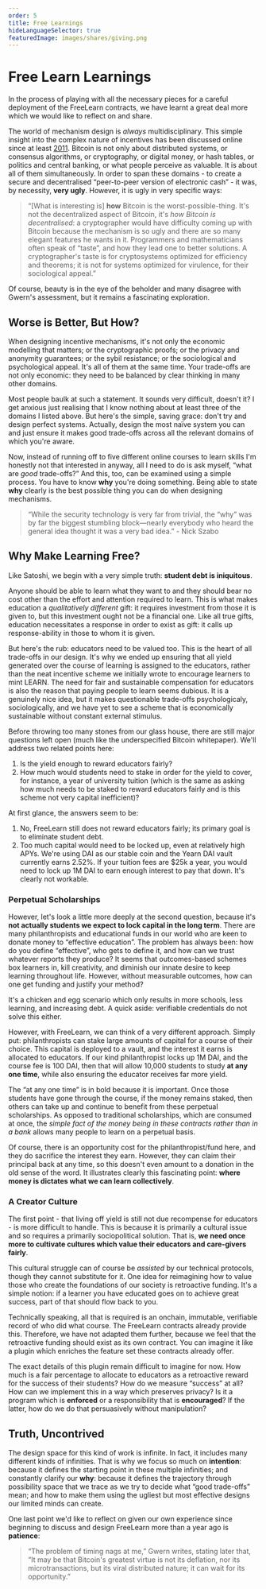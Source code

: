 ```yaml
---
order: 5
title: Free Learnings
hideLanguageSelector: true
featuredImage: images/shares/giving.png
---
```


# Free Learn Learnings

In the process of playing with all the necessary pieces for a careful deployment of the FreeLearn contracts, we have learnt a great deal more which we would like to reflect on and share.

The world of mechanism design is _always_ multidisciplinary. This simple insight into the complex nature of incentives has been discussed online since at least [2011](https://www.gwern.net/Bitcoin-is-Worse-is-Better). Bitcoin is not only about distributed systems, or consensus algorithms, or cryptography, or digital money, or hash tables, or politics and central banking, or what people perceive as valuable. It is about all of them simultaneously. In order to span these domains - to create a secure and decentralised “peer-to-peer version of electronic cash” - it was, by necessity, **very ugly**. However, it is ugly in very specific ways:

> “[What is interesting is] **how** Bitcoin is the worst-possible-thing. It's not the decentralized aspect of Bitcoin, it's _how Bitcoin is decentralised_: a cryptographer would have difficulty coming up with Bitcoin because the mechanism is so ugly and there are so many elegant features he wants in it. Programmers and mathematicians often speak of “taste”, and how they lead one to better solutions. A cryptographer's taste is for cryptosystems optimized for efficiency and theorems; it is not for systems optimized for virulence, for their sociological appeal.”

Of course, beauty is in the eye of the beholder and many disagree with Gwern's assessment, but it remains a fascinating exploration.

## Worse is Better, But How?

When designing incentive mechanisms, it's not only the economic modelling that matters; or the cryptographic proofs; or the privacy and anonymity guarantees; or the sybil resistance; or the sociological and psychological appeal. It's all of them at the same time. Your trade-offs are not only economic: they need to be balanced by clear thinking in many other domains.

Most people baulk at such a statement. It sounds very difficult, doesn't it? I get anxious just realising that I know nothing about at least three of the domains I listed above. But here's the simple, saving grace: don't try and design perfect systems. Actually, design the most naïve system you can and just ensure it makes good trade-offs across all the relevant domains of which you're aware.

Now, instead of running off to five different online courses to learn skills I'm honestly not that interested in anyway, all I need to do is ask myself, “what are _good_ trade-offs?” And this, too, can be examined using a simple process. You have to know **why** you're doing something. Being able to state **why** clearly is the best possible thing you can do when designing mechanisms.

> “While the security technology is very far from trivial, the “why” was by far the biggest stumbling block—nearly everybody who heard the general idea thought it was a very bad idea.” - Nick Szabo

## Why Make Learning Free?

Like Satoshi, we begin with a very simple truth: **student debt is iniquitous**. 

Anyone should be able to learn what they want to and they should bear no cost other than the effort and attention required to learn. This is what makes education a _qualitatively different_ gift: it requires investment from those it is given to, but this investment ought not be a financial one. Like all true gifts, education necessitates a response in order to exist as gift: it calls up response-ability in those to whom it is given.

But here's the rub: educators need to be valued too. This is the heart of all trade-offs in our design. It's why we ended up ensuring that all yield generated over the course of learning is assigned to the educators, rather than the neat incentive scheme we initially wrote to encourage learners to mint LEARN. The need for fair and sustainable compensation for educators is also the reason that paying people to learn seems dubious. It is a genuinely nice idea, but it makes questionable trade-offs psychologicaly, sociologically, and we have yet to see a scheme that is economically sustainable without constant external stimulus. 

Before throwing too many stones from our glass house, there are still major questions left open (much like the underspecified Bitcoin whitepaper). We'll address two related points here:

1. Is the yield enough to reward educators fairly?
2. How much would students need to stake in order for the yield to cover, for instance, a year of university tuition (which is the same as asking how much needs to be staked to reward educators fairly and is this scheme not very capital inefficient)?

At first glance, the answers seem to be: 

1. No, FreeLearn still does not reward educators fairly; its primary goal is to eliminate student debt. 
2. Too much capital would need to be locked up, even at relatively high APYs. We're using DAI as our stable coin and the Yearn DAI vault currently earns 2.52%. If your tuition fees are $25k a year, you would need to lock up 1M DAI to earn enough interest to pay that down. It's clearly not workable.

### Perpetual Scholarships

However, let's look a little more deeply at the second question, because it's **not actually students we expect to lock capital in the long term**. There are many philanthropists and educational funds in our world who are keen to donate money to “effective education”. The problem has always been: how do you define “effective”, who gets to define it, and how can we trust whatever reports they produce? It seems that outcomes-based schemes box learners in, kill creativity, and diminish our innate desire to keep learning throughout life. However, without measurable outcomes, how can one get funding and justify your method?

It's a chicken and egg scenario which only results in more schools, less learning, and increasing debt. A quick aside: verifiable credentials do not solve this either.

However, with FreeLearn, we can think of a very different approach. Simply put: philanthropists can stake large amounts of capital for a course of their choice. This capital is deployed to a vault, and the interest it earns is allocated to educators. If our kind philanthropist locks up 1M DAI, and the course fee is 100 DAI, then that will allow 10,000 students to study **at any one time**, while also ensuring the educator receives far more yield.

The “at any one time” is in bold because it is important. Once those students have gone through the course, if the money remains staked, then others can take up and continue to benefit from these perpetual scholarships. As opposed to traditional scholarships, which are consumed at once, the _simple fact of the money being in these contracts rather than in a bank_ allows many people to learn on a perpetual basis.

Of course, there is an opportunity cost for the philanthropist/fund here, and they do sacrifice the interest they earn. However, they can claim their principal back at any time, so this doesn't even amount to a donation in the old sense of the word. It illustrates clearly this fascinating point: **where money is dictates what we can learn collectively**.

### A Creator Culture

The first point - that living off yield is still not due recompense for educators - is more difficult to handle. This is because it is primarily a cultural issue and so requires a primarily sociopolitical solution. That is, **we need once more to cultivate cultures which value their educators and care-givers fairly**.

This cultural struggle can of course be _assisted_ by our technical protocols, though they cannot substitute for it. One idea for reimagining how to value those who create the foundations of our society is retroactive funding. It's a simple notion: if a learner you have educated goes on to achieve great success, part of that should flow back to you.

Technically speaking, all that is required is an onchain, immutable, verifiable record of who did what course. The FreeLearn contracts already provide this. Therefore, we have not adapted them further, because we feel that the retroactive funding should exist as its own contract. You can imagine it like a plugin which enriches the feature set these contracts already offer.

The exact details of this plugin remain difficult to imagine for now. How much is a fair percentage to allocate to educators as a retroactive reward for the success of their students? How do we measure “success” at all? How can we implement this in a way which preserves privacy? Is it a program which is **enforced** or a responsibility that is **encouraged**? If the latter, how do we do that persuasively without manipulation?

## Truth, Uncontrived

The design space for this kind of work is infinite. In fact, it includes many different kinds of infinities. That is why we focus so much on **intention**: because it defines the starting point in these multiple infinities; and constantly clarify our **why**: because it defines the trajectory through possibility space that we trace as we try to decide what “good trade-offs” mean; and how to make them using the ugliest but most effective designs our limited minds can create.

One last point we'd like to reflect on given our own experience since beginning to discuss and design FreeLearn more than a year ago is **patience**:

> “The problem of timing nags at me,” Gwern writes, stating later that, “It may be that Bitcoin's greatest virtue is not its deflation, nor its microtransactions, but its viral distributed nature; it can wait for its opportunity.”
